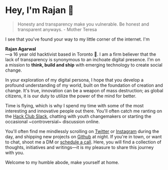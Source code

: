 # Hey, I'm Rajan 👋

> Honesty and transparency make you vulnerable. Be honest and transparent anyways. - Mother Teresa

I see that you've found your way to my little corner of the internet. I'm <div className="clip">**Rajan Agarwal**</div>—a 16 year old hacktivist based in Toronto 🌇. I am a firm believer that the lack of transparency is synonymous to an inchoate digital presence. I'm on a mission to **think, build and ship** with emerging technology to create social change. 

In your exploration of my digital persona, I hope that you develop a profound understanding of my world, built on the foundation of creation and change. It's true, innovation can be a weapon of mass destruction; as global citizens, it is our duty to utilize the power of the mind for better. 

Time is flying, which is why I spend my time with some of the most interesting and innovative people out there. You'll often catch me ranting on the
[Hack Club Slack](https://hackclub.com), chatting with youth changemakers or starting the occasional ~controversial~ discussion online. 


You'll often find me mindlessly scrolling on [Twitter](https://tw.heyrajan.com) or [Instagram](https://www.instagram.com/rajanwastaken/) during the day, and shipping new projects on [Github](https://g.heyrajan.com) at night. If you're in town, or want to chat, shoot me a DM or [schedule a call](https://calendly.com/rajanagarwal/30min). Here, you will find a collection of thoughts, initiatives and writings—it is my pleasure to share this journey with you.

Welcome to my humble abode, make yourself at home. 



